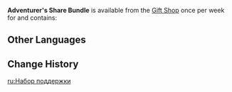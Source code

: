 {{Item Infobox
|id           = 115032
|image        = Item Adventurer's Share Bundle.png
|type         = Bundles
|quality      = 2
|description  = 
|source1      = [[Gift Shop]]
}}
'''Adventurer's Share Bundle''' is available from the [[Gift Shop]] once per week for {{Item|Genesis Crystal|30|x=60}} and contains:
{{Card|Material Share Bundle|12}}

==Other Languages==
{{Other Languages
|en      = Adventurer's Share Bundle
|zhs     = 冒险助力分享包
|zhs_rm  = Màoxiǎn Zhùlì Fēnxiǎng Bāo
|zht     = 冒險助力分享包
|zht_rm  = Màoxiǎn Zhùlì Fēnxiǎng Bāo
|zh_tl   = Adventure Assistance Share Bundle
|ja      = 冒険助力シェアパック
|ja_rm   = Bouken Joryoku Shea Pakku
|ja_tl   = Adventure Assistance Share Pack
|ko      = 모험 조력 공유 패키지
|ko_rm   = Moheom Joryeok Gongyu Paekiji
|ko_tl   = Adventure Assistance Share Package
|es      = Paquete de suministros de apoyo al aventurero
|es_tl   = Adventurer's Support Supply Package
|fr      = Pack de partage de l'aventurier
|fr_tl   = Adventurer's Share Pack
|ru      = Набор поддержки
|ru_tl   = Support Pack
|th      = แพ็กแบ่งปันการผจญภัย
|th_rm   = 
|th_tl   = 
|vi      = Túi Chia Sẻ Hỗ Trợ Mạo Hiểm
|vi_tl   = 
|de      = Abenteuerteilpaket
|de_tl   = Adventure Share Pack
|id      = Adventurer's Share Bundle
|pt      = Pacote de Partilha do Aventureiro
|pt_tl   = 
|tr      = Maceracının Paylaşım Paketi
|tr_tl   = 
|it      = Bundle dell'avventuriere
|it_tl   = 
}}

==Change History==
{{Change History|2.0}}

[[ru:Набор поддержки]]